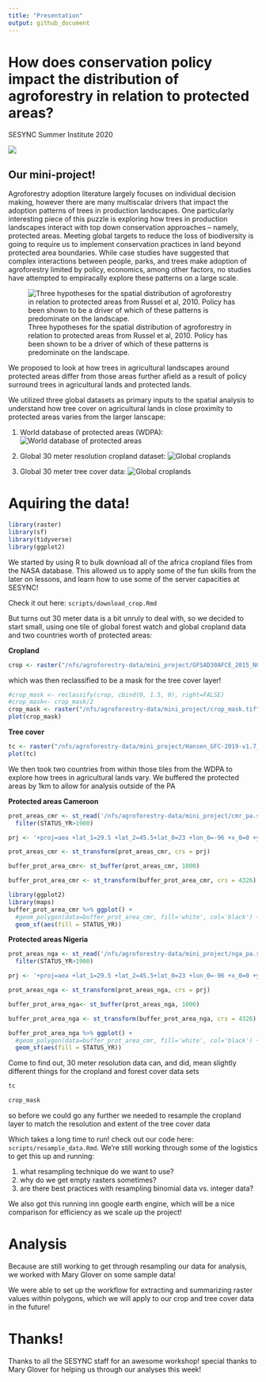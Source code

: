 ```yaml
---
title: "Presentation"
output: github_document
---
```


# How does conservation policy impact the distribution of agroforestry in relation to protected areas?
SESYNC Summer Institute 2020

![](../images/agroforestry.png)

## Our mini-project!

Agroforestry adoption literature largely focuses on individual decision making, however there are many multiscalar drivers that impact the adoption patterns of trees in production landscapes. One particularly interesting piece of this puzzle is exploring how trees in production landscapes interact with top down conservation approaches -- namely, protected areas. Meeting global targets to reduce the loss of biodiversity is going to require us to implement conservation practices in land beyond protected area boundaries. While case studies have suggested that complex  interactions  between  people,  parks,  and  trees make adoption of agroforestry  limited by policy, economics, among other factors, no studies have attempted to empiracally explore these patterns on a large scale. 

![Three hypotheses for the spatial distribution of agroforestry in relation to protected areas from Russel et al, 2010. Policy has been shown to be a driver of which of these patterns is predominate on the landscape.](../images/background_1.png)


We proposed to look at how trees in agricultural landscapes around protected areas differ from those areas further afield as a result of policy surround trees in agricultural lands and protected lands. 

We utilized three global datasets as primary inputs to the spatial analysis to understand how tree cover on agricultural lands in close proximity to protected areas varies from the larger lanscape: 

(1) World database of protected areas (WDPA): 
![World database of protected areas](../images/wdpa.png)

(2) Global 30 meter resolution cropland dataset:
![Global croplands](../images/crops.png)

(3) Global 30 meter tree cover data:
![Global croplands](../images/gfw.png)

# Aquiring the data!

```r
library(raster)
library(sf)
library(tidyverse)
library(ggplot2)
```


We started by using R to bulk download all of the africa cropland files from the NASA database. This allowed us to apply some of the fun skills from the later on lessons, and learn how to use some of the server capacities at SESYNC! 

Check it out here: `scripts/download_crop.Rmd`

But turns out 30 meter data is a bit unruly to deal with, so we decided to start small, using one tile of global forest watch and global cropland data and two countries worth of protected areas:



**Cropland**
```r
crop <- raster("/nfs/agroforestry-data/mini_project/GFSAD30AFCE_2015_N00E10_001_2017261090100.tif")
```

which was then reclassified to be a mask for the tree cover layer!

```r
#crop_mask <- reclassify(crop, cbind(0, 1.5, 0), right=FALSE)
#crop_mask<- crop_mask/2
crop_mask <- raster("/nfs/agroforestry-data/mini_project/crop_mask.tif")
plot(crop_mask)
```

**Tree cover**
```r
tc <- raster("/nfs/agroforestry-data/mini_project/Hansen_GFC-2019-v1.7_treecover2000_00N_010E.tif")
plot(tc)
```

We then took two countries from within those tiles from the WDPA to explore how trees in agricultural lands vary. We buffered the protected areas by 1km to allow for analysis outside of the PA

**Protected areas Cameroon**
```r
prot_areas_cmr <- st_read('/nfs/agroforestry-data/mini_project/cmr_pa.shp') %>%
  filter(STATUS_YR>1900)

prj <- '+proj=aea +lat_1=29.5 +lat_2=45.5+lat_0=23 +lon_0=-96 +x_0=0 +y_0=0+ellps=GRS80+towgs84=0,0,0,0,0,0,0+units=m +no_defs'

prot_areas_cmr <- st_transform(prot_areas_cmr, crs = prj)

buffer_prot_area_cmr<- st_buffer(prot_areas_cmr, 1000) 

buffer_prot_area_cmr <- st_transform(buffer_prot_area_cmr, crs = 4326)

```

```r
library(ggplot2)
library(maps)
buffer_prot_area_cmr %>% ggplot() +
  #geom_polygon(data=buffer_prot_area_cmr, fill='white', col='black') +
  geom_sf(aes(fill = STATUS_YR))
```


**Protected areas Nigeria**

```r
prot_areas_nga <- st_read('/nfs/agroforestry-data/mini_project/nga_pa.shp') %>%
  filter(STATUS_YR>1900)

prj <- '+proj=aea +lat_1=29.5 +lat_2=45.5+lat_0=23 +lon_0=-96 +x_0=0 +y_0=0+ellps=GRS80+towgs84=0,0,0,0,0,0,0+units=m +no_defs'

prot_areas_nga <- st_transform(prot_areas_nga, crs = prj)

buffer_prot_area_nga<- st_buffer(prot_areas_nga, 1000) 

buffer_prot_area_nga <- st_transform(buffer_prot_area_nga, crs = 4326)

```

```r
buffer_prot_area_nga %>% ggplot() +
  #geom_polygon(data=buffer_prot_area_cmr, fill='white', col='black') +
  geom_sf(aes(fill = STATUS_YR))
```


Come to find out, 30 meter resolution data can, and did, mean slightly different things for the cropland and forest cover data sets
```r
tc
```

```r
crop_mask
```

so before we could go any further we needed to resample the cropland layer to match the resolution and extent of the tree cover data

Which takes a long time to run! check out our code here: `scripts/resample_data.Rmd`. We're still working through some of the logistics to get this up and running:

(1) what resampling technique do we want to use?
(2) why do we get empty rasters sometimes?
(3) are there best practices with resampling binomial data vs. integer data?

We also got this running inn google earth engine, which will be a nice comparison for efficiency as we scale up the project!

# Analysis

Because are still working to get through resampling our data for analysis, we worked with Mary Glover on some sample data! 

We were able to set up the workflow for extracting and summarizing raster values within polygons, which we will apply to our crop and tree cover data in the future!

# Thanks!
Thanks to all the SESYNC staff for an awesome workshop! special thanks to Mary Glover for helping us through our analyses this week! 
